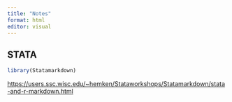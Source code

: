 ```yaml
---
title: "Notes"
format: html
editor: visual
---
```


## STATA

```r
library(Statamarkdown)
```

<https://users.ssc.wisc.edu/~hemken/Stataworkshops/Statamarkdown/stata-and-r-markdown.html>

